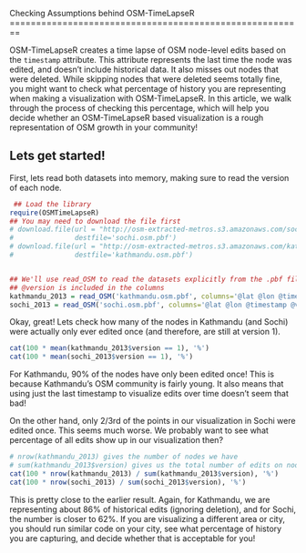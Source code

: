 <link href="http://kevinburke.bitbucket.org/markdowncss/markdown.css" rel="stylesheet"></link>
Checking Assumptions behind OSM-TimeLapseR
========================================================

OSM-TimeLapseR creates a time lapse of OSM node-level edits based on the `timestamp` attribute. This attribute represents the last time the node was edited, and doesn't include historical data. It also misses out nodes that were deleted. While skipping nodes that were deleted seems totally fine, you might want to check what percentage of history you are representing when making a visualization with OSM-TimeLapseR. In this article, we walk through the process of checking this percentage, which will help you decide whether an OSM-TimeLapseR based visualization is a rough representation of OSM growth in your community!

Lets get started!
---

First, lets read both datasets into memory, making sure to read the version of each node.

```r
 ## Load the library
require(OSMTimeLapseR)                   
## You may need to download the file first
# download.file(url = "http://osm-extracted-metros.s3.amazonaws.com/sochi.osm.pbf",
#               destfile='sochi.osm.pbf')  
# download.file(url = "http://osm-extracted-metros.s3.amazonaws.com/kathmandu.osm.pbf",
#               destfile='kathmandu.osm.pbf')  


## We'll use read_OSM to read the datasets explicitly from the .pbf file, and make sure that
## @version is included in the columns
kathmandu_2013 = read_OSM('kathmandu.osm.pbf', columns='@lat @lon @timestamp @version')
sochi_2013 = read_OSM('sochi.osm.pbf', columns='@lat @lon @timestamp @version')
```

Okay, great! Lets check how many of the nodes in Kathmandu (and Sochi) were actually only ever edited once (and therefore, are still at version 1).

```r
cat(100 * mean(kathmandu_2013$version == 1), '%')
cat(100 * mean(sochi_2013$version == 1), '%')
```

For Kathmandu, 90% of the nodes have only been edited once! This is because Kathmandu's OSM community is fairly young. It also means that using just the last timestamp to visualize edits over time doesn't seem that bad!

On the other hand, only 2/3rd of the points in our visualization in Sochi were edited once. This seems much worse. We probably want to see what percentage of all edits show up in our visualization then?

```r
# nrow(kathmandu_2013) gives the number of nodes we have
# sum(kathmandu_2013$version) gives us the total number of edits on nodes (ignoring deletes)
cat(100 * nrow(kathmandu_2013) / sum(kathmandu_2013$version), '%')
cat(100 * nrow(sochi_2013) / sum(sochi_2013$version), '%')
```

This is pretty close to the earlier result. Again, for Kathmandu, we are representing about 86% of historical edits (ignoring deletion), and for Sochi, the number is closer to 62%. If you are visualizing a different area or city, you should run similar code on your city, see what percentage of history you are capturing, and decide whether that is acceptable for you!